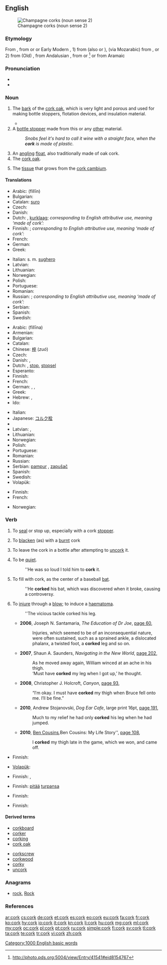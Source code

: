 {{wikipedia|Cork (material)}}
{{also|Cork}}
==English==
[[Image:ChampagneCorksLarge.jpg|thumb|Champagne corks (noun sense 2)]]

===Etymology===
From {{etyl|enm}} {{term|cork||lang=enm|oak bark", "cork}}, from {{etyl|nl}} {{term|kurk||lang=nl|cork (material or object)}} or {{etyl|nds}} {{term|korck||lang=nds|cork (material or object)}} or Early Modern {{etyl|de}} {{term|Kork||lang=de|cork (material or object)}}, 1) from {{etyl|es}} {{term|corcho||lang=es|cork (material or object)}} (also {{term|corcha||lang=es}} or {{term|corche||lang=es}}), (via Mozarabic) from {{etyl|la}} {{term|cortex||lang=la|bark}}, or 2) from (Old) {{etyl|es}} {{term|alcorque||lang=es|cork sole}}, from Andalusian {{etyl|ar}} {{term|القورق||sc=Arab|lang=ar|tr=al-qūrq}}, from {{etyl|la}} {{term|quercus||lang=la|oak}} or {{etyl|la}} {{term|cortex||lang=la|bark}}<ref>http://photo.pds.org:5004/view/Entry/41541#eid8154767</ref> or from Aramaic

===Pronunciation===
* {{audio|en-us-cork.ogg|Audio (US)}}
* {{rhymes|ɔː(r)k}}

===Noun===
{{en-noun|s|-}}

# {{uncountable}} The [[bark]] of the [[cork oak]], which is very light and porous and used for making bottle stoppers, flotation devices, and insulation material.
#* {{quote-book|title=Fate's a fiddler|page=108|author=Edwin George Pinkham|year=1908|passage=I confess my confidence was shaken by these actions, though I knew well enough that his leg was no more '''cork''' than my own}}
# A [[bottle stopper]] made from this or any [[other]] material.
#: ''Snobs feel it's hard to call it wine with a straight face, when the '''cork''' is made of plastic.''
# An [[angling]] [[float]], also traditionally made of oak cork.
# The [[cork oak]].
# {{botany|lang=en}} The [[tissue]] that grows from the [[cork cambium]].

====Translations====
{{trans-top|bark of the cork oak}}
* Arabic: {{Arab|[[فلين|فِلّين]]}} (fillīn) {{m}}
* Bulgarian: {{t|bg|корк|m}}
* Catalan: [[suro]] {{m}}
* Czech: {{t-|cs|korek|m}}
* Danish: {{t-|da|kork|c}}
* Dutch: {{t+|nl|kurk}}, [[kurklaag]]; ''corresponding to English attributive use, meaning ‘made of cork’:'' {{t-|nl|kurken}}
* Finnish: {{t+|fi|korkki}}; ''corresponding to English attributive use, meaning ‘made of cork’:'' {{t|fi|korkkinen}}
* French: {{t+|fr|liège|m}}
* German: {{t+|de|Kork|m}}
* Greek: {{t+|el|φελλός|m|tr=fellós}}
{{trans-mid}}
* Italian: s. m. [[sughero]]
* Latvian: {{t|lv|korķis|m}}
* Lithuanian: {{t|lt|kamštis|m}}
* Norwegian: {{t|no|kork|m}}
* Polish: {{t+|pl|korek|m}}
* Portuguese: {{t+|pt|cortiça|f}}
* Romanian: {{t-|ro|plută}}
* Russian: {{t+|ru|пробка|f|tr=próbka}}; ''corresponding to English attributive use, meaning ‘made of cork’:'' {{t|ru|пробковый|tr=próbkovyj|sc=Cyrl}}
* Serbian: {{t-|sr|pluta|f}}
* Spanish: {{t-|es|corcho|m}}
* Swedish: {{t+|sv|kork|c}}
{{trans-bottom}}

{{trans-top|bottle stopper}}
* Arabic: {{Arab|[[فلينة|فِلّينة]]}} (fillīna) {{f}}
* Armenian: {{t-|hy|խցան|tr=xc’an}}
* Bulgarian: {{t|bg|корк|m}}
* Catalan: {{t-|ca|tap|m}}
* Chinese: [[椊]] (''zuó'')
* Czech: {{t-|cs|zátka|f}}
* Danish: {{t-|da|prop|c}}, {{t|da|korkprop|c}}
* Dutch: {{t+|nl|kurk}}, [[stop]], [[stopsel]] {{n}}
* Esperanto: {{t-|eo|korko|xs=Esperanto}}
* Finnish: {{t+|fi|korkki}}
* French: {{t+|fr|bouchon|m}}
* German: {{t+|de|Stöpsel|m}}, {{t+|de|Kork|m}}, {{t|de|Korken|m}}
* Greek: {{t+|el|φελλός|m|tr=fellós}}
* Hebrew: {{t+|he|שעם|tr=sha'am}}, {{t-|he|פקק|tr=p'kak}}
* Ido: {{t+|io|korko|xs=Ido}}
{{trans-mid}}
* Italian: {{t-|it|turacciolo|m}}
* Japanese: [[コルク栓]] {{qualifier|koruku-sen}}
* {{trreq|ko}}
* Latvian: {{t|lv|korķis|m}}, {{t|lv|aizbāznis|m}}
* Lithuanian: {{t|lt|kamštis|m}}
* Norwegian: {{t|no|kork|m}}
* Polish: {{t+|pl|korek|m}}
* Portuguese: {{t+|pt|rolha|f}}
* Romanian: {{t-|ro|dop|n}}
* Russian: {{t+|ru|пробка|f|tr=''próbka''}}
* Serbian: [[pampur]] {{m}}, [[zapušač]] {{m}}
* Spanish: {{t-|es|corcho|m}}
* Swedish: {{t+|sv|kork|c}}
* Volapük: {{t|vo|koegabuon}}
{{trans-bottom}}

{{trans-top|angling float}}
* Finnish: {{t|fi|koho}}
* French: {{t|fr|bouchon|m}}
{{trans-mid}}
* Norwegian: {{t|no|dupp|m}}
{{trans-bottom}}

{{trans-see|cork oak}}

{{trans-top|(botany) tissue that grows from the cork cambium}}
{{trans-mid}}
{{trans-bottom}}

===Verb===
{{rft}}
{{en-verb}}

# {{transitive}} To [[seal]] or stop up, especially with a cork [[stopper]].
# {{transitive}} To [[blacken]] (as) with a [[burnt]] cork
# To leave the cork in a bottle after attempting to [[uncork]] it.
# {{slang}} To be [[quiet]].
#: ''He was so loud I told him to '''cork''' it.
# To fill with cork, as the center of a baseball [[bat]].
#: ''He '''corked''' his bat, which was discovered when it broke, causing a controversy.
# {{transitive|Australia}} To [[injure]] through a [[blow]]; to induce a [[haematoma]].
#: ''The vicious tackle corked his leg.
#* '''2006''', Joseph N. Santamaria, ''The Education of Dr Joe'', [http://books.google.com.au/books?id=fxd0EYWIwi0C&pg=PA60&dq=%22corks|corked|corking%22+leg+-intitle:%22%22+-inauthor:%22%22&hl=en&sa=X&ei=U9wwT4K7GdCPiAeWybWXBQ&redir_esc=y#v=onepage&q=%22corks|corked|corking%22%20leg%20-intitle%3A%22%22%20-inauthor%3A%22%22&f=false page 60],
#*: Injuries, which seemed to be of an inconsequential nature, were often sustained, such as a sprained ankle, a dislocated phalanx, a twisted foot, a '''corked''' leg and so on.
#* '''2007''', Shaun A. Saunders, ''Navigating in the New World'', [http://books.google.com.au/books?id=FeQ0ZDvbdtkC&pg=PA202&dq=%22corks|corked|corking%22+leg+-intitle:%22%22+-inauthor:%22%22&hl=en&sa=X&ei=7t4wT9C-COuZiAe11OD4BA&redir_esc=y#v=onepage&q=%22corks|corked|corking%22%20leg%20-intitle%3A%22%22%20-inauthor%3A%22%22&f=false page 202],
#*: As he moved away again, William winced at an ache in his thigh.
#*: ‘Must have '''corked''' my leg when I got up,’ he thought.
#* '''2008''', Christopher J. Holcroft, ''Canyon'', [http://books.google.com.au/books?id=xv-06XL-wvsC&pg=PA93&dq=%22corked+his|my+leg|thigh%22+-intitle:%22%22+-inauthor:%22%22&hl=en&sa=X&ei=FOYwT77DOeqUiAfp7cWCBQ&redir_esc=y#v=onepage&q=%22corked%20his|my%20leg|thigh%22%20-intitle%3A%22%22%20-inauthor%3A%22%22&f=false page 93],
#*: “I′m okay. I must have '''corked''' my thigh when Bruce fell onto me. I′ll be fine.”
#* '''2010''', Andrew Stojanovski, ''Dog Ear Cafe'', large print 16pt, [http://books.google.com.au/books?id=p50yugxFAtIC&pg=PA191&dq=%22corks|corked|corking%22+leg+-intitle:%22%22+-inauthor:%22%22&hl=en&sa=X&ei=L-AwT_GOGeaaiQfWy-H9BA&redir_esc=y#v=onepage&q=%22corks|corked|corking%22%20leg%20-intitle%3A%22%22%20-inauthor%3A%22%22&f=false page 191],
#*: Much to my relief he had only '''corked''' his leg when he had jumped.
#* '''2010''', [[w:Ben Cousins|Ben Cousins]]'', ''Ben Cousins: My Life Story'', [http://books.google.com.au/books?id=XFSlAeXDxVUC&pg=PA108&dq=%22corked+his|my+leg|thigh%22+-intitle:%22%22+-inauthor:%22%22&hl=en&sa=X&ei=FOYwT77DOeqUiAfp7cWCBQ&redir_esc=y#v=onepage&q=%22corked%20his|my%20leg|thigh%22%20-intitle%3A%22%22%20-inauthor%3A%22%22&f=false page 108],
#*: I '''corked''' my thigh late in the game, which we won, and came off.

{{trans-top|to seal with a stopper, especially with cork}}
* Finnish: {{t|fi|korkittaa}}
{{trans-mid}}
* [[Volapük]]: {{t|vo|koegabuonön}}
{{trans-bottom}}

{{trans-top|to blacken as with a burnt cork}}
* Finnish: {{t|fi|mustata}}, {{t|fi|noeta}}
{{trans-mid}}
{{trans-bottom}}

{{trans-top|to leave the cork in a bottle after attempting to uncork it}}
{{trans-mid}}
{{trans-bottom}}

{{trans-top|slang: to be quiet}}
* Finnish: [[pitää#Finnish|pitää]] [[turpa#Finnish|turpansa]] {{t|fi|kiinni}}
{{trans-mid}}
{{trans-bottom}}

{{trans-top|to fill with cork}}
* Finnish: {{t|fi|korkittaa}}
{{trans-mid}}
{{trans-bottom}}

{{trans-top|to injure through a blow}}
* Finnish: {{t|fi|korkata}}
{{trans-mid}}
{{trans-bottom}}

====Derived terms====
{{top2}}
* [[corkboard]]
* [[corker]]
* [[corking]]
* [[cork oak]]
{{mid2}}
* [[corkscrew]]
* [[corkwood]]
* [[corky]]
* [[uncork]]
{{bottom}}

===Anagrams===
* [[rock#English|rock]], [[Rock#English|Rock]]

===References===
<references/>

[[Category:1000 English basic words]]

[[ar:cork]]
[[cs:cork]]
[[de:cork]]
[[et:cork]]
[[es:cork]]
[[eo:cork]]
[[eu:cork]]
[[fa:cork]]
[[fr:cork]]
[[ko:cork]]
[[hy:cork]]
[[io:cork]]
[[it:cork]]
[[kn:cork]]
[[li:cork]]
[[hu:cork]]
[[mg:cork]]
[[ml:cork]]
[[my:cork]]
[[oc:cork]]
[[pl:cork]]
[[pt:cork]]
[[ru:cork]]
[[simple:cork]]
[[fi:cork]]
[[sv:cork]]
[[tl:cork]]
[[ta:cork]]
[[te:cork]]
[[tr:cork]]
[[vi:cork]]
[[zh:cork]]